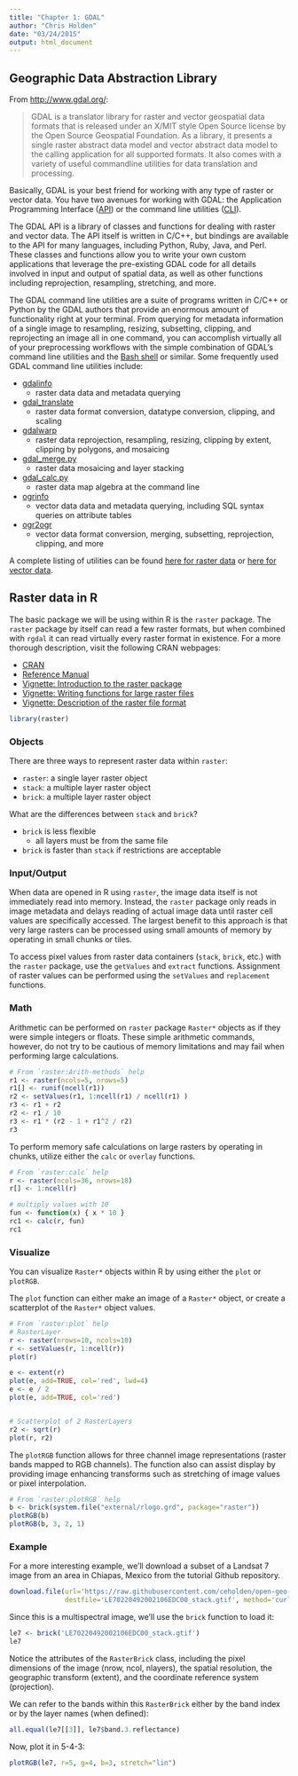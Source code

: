 ```yaml
---
title: "Chapter 1: GDAL"
author: "Chris Holden"
date: "03/24/2015"
output: html_document
---
```


## Geographic Data Abstraction Library

From <http://www.gdal.org/>:

> GDAL is a translator library for raster and vector geospatial data formats that is released under an X/MIT style Open Source license by the Open Source Geospatial Foundation. As a library, it presents a single raster abstract data model and vector abstract data model to the calling application for all supported formats. It also comes with a variety of useful commandline utilities for data translation and processing.

Basically, GDAL is your best friend for working with any type of raster or vector data. You have two avenues for working with GDAL: the Application Programming Interface ([API](http://en.wikipedia.org/wiki/Application_programming_interface)) or the command line utilities ([CLI](http://en.wikipedia.org/wiki/Command-line_interface)).

The GDAL API is a library of classes and functions for dealing with raster and vector data. The API itself is written in C/C++, but bindings are available to the API for many languages, including Python, Ruby, Java, and Perl. These classes and functions allow you to write your own custom applications that leverage the pre-existing GDAL code for all details involved in input and output of spatial data, as well as other functions including reprojection, resampling, stretching, and more.

The GDAL command line utilities are a suite of programs written in C/C++ or Python by the GDAL authors that provide an enormous amount of functionality right at your terminal. From querying for metadata information of a single image to resampling, resizing, subsetting, clipping, and reprojecting an image all in one command, you can accomplish virtually all of your preprocessing workflows with the simple combination of GDAL's command line utilities and the [Bash shell](https://www.gnu.org/software/bash/) or similar. Some frequently used GDAL command line utilities include:

- [gdalinfo](http://www.gdal.org/gdalinfo.html)
    + raster data data and metadata querying
- [gdal_translate](http://www.gdal.org/gdal_translate.html)
    + raster data format conversion, datatype conversion, clipping, and scaling
- [gdalwarp](http://www.gdal.org/gdalwarp.html)
    + raster data reprojection, resampling, resizing, clipping by extent, clipping by polygons, and mosaicing
- [gdal_merge.py](http://www.gdal.org/gdal_merge.html)
    + raster data mosaicing and layer stacking
- [gdal_calc.py](http://www.gdal.org/gdal_calc.html)
    + raster data map algebra at the command line
- [ogrinfo](http://www.gdal.org/ogrinfo.html)
    + vector data data and metadata querying, including SQL syntax queries on attribute tables
- [ogr2ogr](http://www.gdal.org/ogr2ogr.html)
    + vector data format conversion, merging, subsetting, reprojection, clipping, and more
    
A complete listing of utilities can be found [here for raster data](http://www.gdal.org/gdal_utilities.html)  or [here for vector data](http://www.gdal.org/ogr_utilities.html).

## Raster data in R

The basic package we will be using within R is the `raster` package. The `raster` package by itself can read a few raster formats, but when combined with `rgdal` it can read virtually every raster format in existence. For a more thorough description, visit the following CRAN webpages:

- [CRAN](http://cran.r-project.org/web/packages/raster/index.html)
- [Reference Manual](http://cran.r-project.org/web/packages/raster/raster.pdf)
- [Vignette: Introduction to the raster package](http://cran.r-project.org/web/packages/raster/vignettes/Raster.pdf)
- [Vignette: Writing functions for large raster files](http://cran.r-project.org/web/packages/raster/vignettes/functions.pdf)
- [Vignette: Description of the raster file format](http://cran.r-project.org/web/packages/raster/vignettes/rasterfile.pdf)

``` r
library(raster)
```

### Objects

There are three ways to represent raster data within `raster`:

- `raster`: a single layer raster object
- `stack`: a multiple layer raster object
- `brick`: a multiple layer raster object
    
What are the differences between `stack` and `brick`?
    
- `brick` is less flexible
    + all layers must be from the same file
- `brick` is faster than `stack` if restrictions are acceptable
    
### Input/Output

When data are opened in R using `raster`, the image data itself is not immediately read into memory. Instead, the `raster` package only reads in image metadata and delays reading of actual image data until raster cell values are specifically accessed. The largest benefit to this approach is that very large rasters can be processed using small amounts of memory by operating in small chunks or tiles.

To access pixel values from raster data containers (`stack`, `brick`, etc.) with the `raster` package, use the `getValues` and `extract` functions. Assignment of raster values can be performed using the `setValues` and `replacement` functions. 

### Math

Arithmetic can be performed on `raster` package `Raster*` objects as if they were simple integers or floats. These simple arithmetic commands, however, do not try to be cautious of memory limitations and may fail when performing large calculations. 

``` r
# From `raster:Arith-methods` help
r1 <- raster(ncols=5, nrows=5)
r1[] <- runif(ncell(r1))
r2 <- setValues(r1, 1:ncell(r1) / ncell(r1) )
r3 <- r1 + r2
r2 <- r1 / 10
r3 <- r1 * (r2 - 1 + r1^2 / r2)
r3
```

To perform memory safe calculations on large rasters by operating in chunks, utilize either the `calc` or `overlay` functions.

``` r
# From `raster:calc` help
r <- raster(ncols=36, nrows=18)
r[] <- 1:ncell(r)

# multiply values with 10
fun <- function(x) { x * 10 }
rc1 <- calc(r, fun)
rc1
```

### Visualize

You can visualize `Raster*` objects within R by using either the `plot` or `plotRGB`.

The `plot` function can either make an image of a `Raster*` object, or create a scatterplot of the `Raster*` object values.

``` r
# From `raster:plot` help
# RasterLayer
r <- raster(nrows=10, ncols=10)
r <- setValues(r, 1:ncell(r))
plot(r)

e <- extent(r)
plot(e, add=TRUE, col='red', lwd=4)
e <- e / 2
plot(e, add=TRUE, col='red')


# Scatterplot of 2 RasterLayers
r2 <- sqrt(r)
plot(r, r2)
```

The `plotRGB` function allows for three channel image representations (raster bands mapped to RGB channels). The function also can assist display by providing image enhancing transforms such as stretching of image values or pixel interpolation.

``` r
# From `raster:plotRGB` help
b <- brick(system.file("external/rlogo.grd", package="raster"))
plotRGB(b)
plotRGB(b, 3, 2, 1)
```

### Example

For a more interesting example, we'll download a subset of a Landsat 7 image from an area in Chiapas, Mexico from the tutorial Github repository.

``` r
download.file(url='https://raw.githubusercontent.com/ceholden/open-geo-tutorial/master/example/LE70220492002106EDC00_stack.gtif',
              destfile='LE70220492002106EDC00_stack.gtif', method='curl')
```

Since this is a multispectral image, we'll use the `brick` function to load it:

``` r
le7 <- brick('LE70220492002106EDC00_stack.gtif')
le7
```

Notice the attributes of the `RasterBrick` class, including the pixel dimensions of the image (nrow, ncol, nlayers), the spatial resolution, the geographic transform (extent), and the coordinate reference system (projection).

We can refer to the bands within this `RasterBrick` either by the band index or by the layer names (when defined):

``` r
all.equal(le7[[3]], le7$band.3.reflectance)
```

Now, plot it in 5-4-3:

``` r
plotRGB(le7, r=5, g=4, b=3, stretch="lin")
```